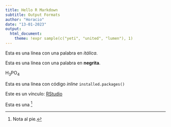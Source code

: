 ```yaml
---
title: Hello R Markdown
subtitle: Output Formats
author: "Horacio"
date: "13-01-2023"
output:
  html_document:
    theme: !expr sample(c("yeti", "united", "lumen"), 1)
---
```


Esta es una línea con una palabra en _itálica_.

Esta es una línea con una palabra en **negrita**.

H~3~PO~4~

Esta es una línea con código _inline_ `installed.packages()`

Este es un vínculo: [RStudio](https://posit.co)

Esta es una ^[Nota al pie.]